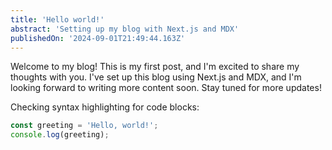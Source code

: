 ```yaml
---
title: 'Hello world!'
abstract: 'Setting up my blog with Next.js and MDX'
publishedOn: '2024-09-01T21:49:44.163Z'
---
```


Welcome to my blog! This is my first post, and I'm excited to share my thoughts with you. I've set up this blog using Next.js and MDX, and I'm looking forward to writing more content soon. Stay tuned for more updates! 


Checking syntax highlighting for code blocks:

```javascript
const greeting = 'Hello, world!';
console.log(greeting);
```


